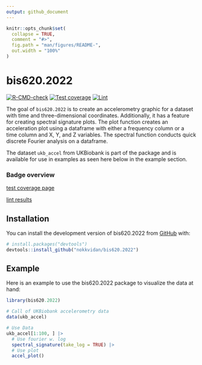 ```yaml
---
output: github_document
---
```


<!-- README.md is generated from README.Rmd. Please edit that file -->

```r
knitr::opts_chunk$set(
  collapse = TRUE,
  comment = "#>",
  fig.path = "man/figures/README-",
  out.width = "100%"
)
```

# bis620.2022

<!-- badges: start -->
[![R-CMD-check](https://github.com/nokkvidan/bis620.2022/actions/workflows/R-CMD-check.yaml/badge.svg)](https://github.com/nokkvidan/bis620.2022/actions/workflows/R-CMD-check.yaml)
[![Test coverage](https://github.com/nokkvidan/bis620.2022/actions/workflows/test-coverage.yaml/badge.svg)](https://github.com/nokkvidan/bis620.2022/actions/workflows/test-coverage.yaml)
[![Lint](https://github.com/nokkvidan/bis620.2022/actions/workflows/lint.yaml/badge.svg)](https://github.com/nokkvidan/bis620.2022/actions/workflows/lint.yaml)
<!-- badges: end -->

The goal of `bis620.2022` is to create an accelerometry graphic for a dataset with time and three-dimensional coordinates. Additionally, it has a feature for creating spectral signature plots. The plot function creates an acceleration plot using a dataframe with either a frequency column or a time column and X, Y, and Z variables. The spectral function conducts quick discrete Fourier analysis on a dataframe.

The dataset `ukb_accel` from UKBiobank is part of the package and is available for use in examples as seen here below in the example section.

### Badge overview

[test coverage page](https://google.com)

[lint results](https://github.com/nokkvidan/bis620.2022/actions/workflows/lint.yaml)

## Installation

You can install the development version of bis620.2022 from [GitHub](https://github.com/nokkvidan/bis620.2022) with:

``` r
# install.packages("devtools")
devtools::install_github("nokkvidan/bis620.2022")
```

## Example

Here is an example to use the bis620.2022 package to visualize the data at hand:

```r
library(bis620.2022)

# Call of UKBiobank accelerometry data
data(ukb_accel)

# Use Data
ukb_accel[1:100, ] |>
  # Use fourier w. log
  spectral_signature(take_log = TRUE) |>
  # Use plot
  accel_plot()
```
